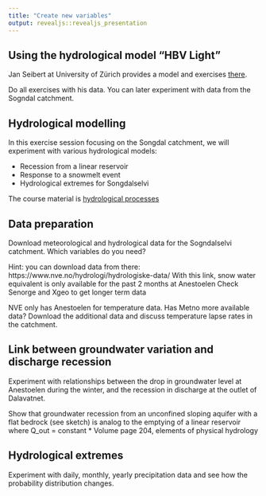 ```yaml
---
title: "Create new variables"
output: revealjs::revealjs_presentation
---
```


## Using the hydrological model "HBV Light"

Jan Seibert at University of Zürich provides a model and exercises [there](https://www.geo.uzh.ch/en/units/h2k/Services/HBV-Model.html).

Do all exercises with his data. You can later experiment with data from the Sogndal catchment.

## Hydrological modelling

In this exercise session focusing on the Songdal catchment, we will experiment with various hydrological models:

* Recession from a linear reservoir
* Response to a snowmelt event
* Hydrological extremes for Songdalselvi

The course material is [hydrological processes](./01_hydrology/01_hydrological_processes)

## Data preparation

Download meteorological and hydrological data for the Sogndalselvi catchment.
Which variables do you need?



Hint: you can download data from there: https://www.nve.no/hydrologi/hydrologiske-data/
With this link, snow water equivalent is only available for the past 2 months at Anestoelen
Check Senorge and Xgeo to get longer term data

NVE only has Anestoelen for temperature data. Has Metno more available data?
Download the additional data and discuss temperature lapse rates in the catchment.


## Link between groundwater variation and discharge recession

Experiment with relationships between the drop in groundwater level at Anestoelen during the winter, and the recession in discharge at the outlet of Dalavatnet.

Show that groundwater recession from an unconfined sloping aquifer with a flat bedrock (see sketch) is analog to the emptying of a linear reservoir where Q_out = constant * Volume
page 204, elements of physical hydrology

## Hydrological extremes

Experiment with daily, monthly, yearly precipitation data and see how the probability distribution changes.
